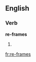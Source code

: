 ==English==

===Verb===
'''re-frames'''

# {{third-person singular of|[[re-frame]]}}

[[fr:re-frames]]